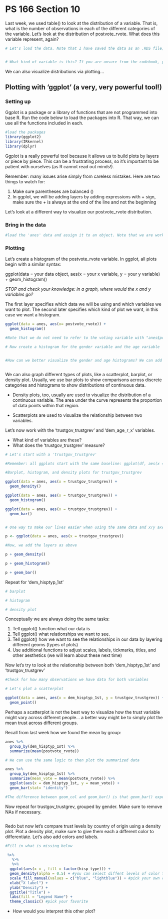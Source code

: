 # PS 166 Section 10

Last week, we used table() to look at the distribution of a variable. That is, what is the number of observations in each of the different categories of the variable. Let's look at the distribution of postvote_rvote. What does this variable represent, again?

```r
# Let's load the data. Note that I have saved the data as an .RDS file, so we need to use a different command 'readRDS()'. We might need to load library(readr)...


# What kind of variable is this? If you are unsure from the codebook, you can use 'class()' to ask R. 

```

We can also visualize distributions via plotting...

## Plotting with 'ggplot' (a very, very powerful tool!)

### Setting up 

Ggplot is a package or a library of functions that are not programmed into base R. Run the code below to load the packages into R. That way, we can use all the functions included in each.

```r


#load the packages
library(ggplot2)
library(IRkernel)
library(dplyr)
```

Ggplot is a really powerful tool because it allows us to build plots by layers or piece by piece. This can be a frustrating process, so it's important to be patient with ourselves (as R cannot read out minds!). 

Remember: many issues arise simply from careless mistakes. Here are two things to watch for:


1. Make sure parentheses are balanced ()
2. In ggplot, we will be adding layers by adding expressions with + sign, make sure the + is always at the end of the line and not the beginning


Let's look at a different way to visualize our postvote_rvote distribution. 

### Bring in the data
```r
#load the 'anes' data and assign it to an object. Note that we are working with an .rds file now, so we need to use the 'readRDS()' command. Double check the name of the file in your directory.


```


### Plotting 

Let's create a histogram of the postvote_rvote variable. In ggplot, all plots begin with a similar syntax:

ggplot(data = your data object, aes(x = your x variable, y = your y variable) + 
  geom_histogram()

*STOP and check your knowledge: in a graph, where would the x and y variables go?*

The first layer specifies which data we will be using and which variables we want to plot. The second later specifies which kind of plot we want, in this case we want a histogram.

```r
ggplot(data = anes, aes(x= postvote_rvote)) +
  geom_histogram()

#Note that we do not need to refer to the voting variable with "anes$postvote_rvote" because we have already told ggplot in which dataframe to look for the x-variable

# Now create a histogram for the gender variable and the age variable


#How can we better visualize the gender and age histograms? We can add a layer indicating the number of bins



```
We can also graph different types of plots, like a scatterplot, barplot, or density plot. Usually, we use bar plots to show comparisons across discrete categories and histograms to show distributions of continuous data. 

* Density plots, too, usually are used to visualize the distribution of a continuous variable. The area under the curve represents the proportion of data points within that region.

* Scatterplots are used to visualize the relationship between two variables.


Let's now work with the 'trustgov_trustgrev' and 'dem_age_r_x' variables. 

* What kind of variables are these?
* What does the 'trustgov_trustgrev' measure? 

```r
# Let's start with a 'trustgov_trustgrev'

#Remember: all ggplots start with the same baseline: ggplot(df, aes(x = , y = )), and you add components from there, using the + sign

#Barplot, histogram, and density plots for trustgov_trustgrev

ggplot(data = anes, aes(x = trustgov_trustgrev)) +
  geom_density()

ggplot(data = anes, aes(x = trustgov_trustgrev)) +
  geom_histogram()

ggplot(data = anes, aes(x = trustgov_trustgrev)) +
  geom_bar()


# One way to make our lives easier when using the same data and x/y axes, is to just assign the first layer to an object and add layers from there

p <- ggplot(data = anes, aes(x = trustgov_trustgrev))

#Now, we add the layers as above

p + geom_density()

p + geom_histogram()

p + geom_bar()

```
Repeat for 'dem_hisptyp_1st'

```r
# barplot

# histogram

# density plot
```
Conceptually we are always doing the same tasks:

1. Tell ggplot() function what our data is
2. Tell ggplot() what relationships we want to see.
3. Tell ggplot() how we want to see the relationships in our data by layering different geoms (types of plots)
4. Use additional functions to adjust scales, labels, tickmarks, titles, and other aesthetics (we will learn about these next time)


Now let's try to look at the relationship between both 'dem_hisptyp_1st' and 'trustgov_trustgrev'
```r
#Check for how many observations we have data for both variables

# Let's plot a scatterplot

ggplot(data = anes, aes(x = dem_hisptyp_1st, y = trustgov_trustgrev)) +
  geom_point()

```
Perhaps a scatterplot is not the best way to visualize how the trust variable might vary across different people... a better way might be to simply plot the mean trust across different groups. 

Recall from last week how we found the mean by group:

```r
anes %>%
  group_by(dem_hisptyp_1st) %>%
  summarize(mean(postvote_rvote))

# We can use the same logic to then plot the summarized data

anes %>%
  group_by(dem_hisptyp_1st) %>%
  summarize(mean_vote = mean(postvote_rvote)) %>%
  ggplot(aes(x = dem_hisptyp_1st, y = mean_vote)) +
  geom_bar(stat= "identity")

#The difference between geom_col and geom_bar() is that geom_bar() expects the data to be pre-summarized into counts for each group, whereas geom_col() can work with raw data

```

Now repeat for trustgov_trustgrev, grouped by gender. Make sure to remove NAs if necessary.

```r



```

Redo but now let's compare trust levels by country of origin using a density plot. Plot a density plot, make sure to give them each a different color to differentiate. Let's also add colors and labels.
```r
#Fill in what is missing below

 %>%
   %>%
   %>%
  ggplot(aes(x = , fill = factor(hisp type))) +
  geom_density(alpha = 0.5) + #you can select diffent levels of color transparency
  scale_fill_manual(values = c("blue", "lightblue")) + #pick your own colors, try a Hex scale
  xlab("X label") +
  ylab("Density") +
  ggtitle("Title") +
  labs(fill = "Legend Name") +
  theme_classic() #pick your favorite 

```

* How would you interpret this other plot? 